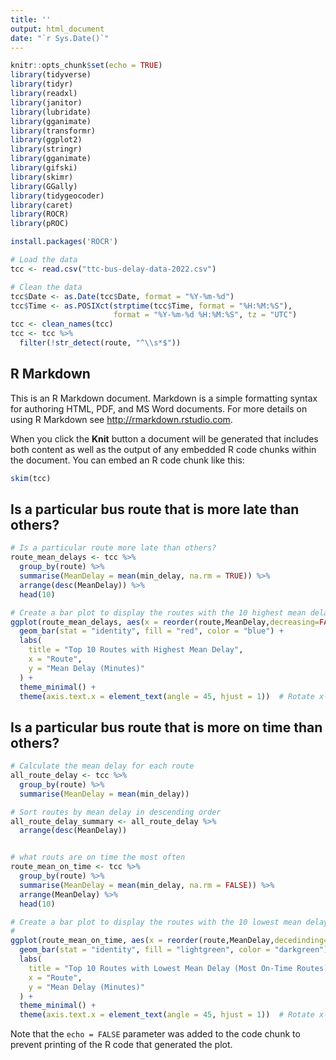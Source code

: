 ```yaml
---
title: ''
output: html_document
date: "`r Sys.Date()`"
---
```


```r
knitr::opts_chunk$set(echo = TRUE)
library(tidyverse)
library(tidyr)
library(readxl)
library(janitor)
library(lubridate)
library(gganimate)
library(transformr)
library(ggplot2)
library(stringr)
library(gganimate)
library(gifski)
library(skimr)
library(GGally)
library(tidygeocoder)
library(caret)
library(ROCR)
library(pROC)

install.packages('ROCR')

# Load the data 
tcc <- read.csv("ttc-bus-delay-data-2022.csv")

# Clean the data 
tcc$Date <- as.Date(tcc$Date, format = "%Y-%m-%d")
tcc$Time <- as.POSIXct(strptime(tcc$Time, format = "%H:%M:%S"), 
                       format = "%Y-%m-%d %H:%M:%S", tz = "UTC")
tcc <- clean_names(tcc)
tcc <- tcc %>%
  filter(!str_detect(route, "^\\s*$"))
```

## R Markdown

This is an R Markdown document. Markdown is a simple formatting syntax for authoring HTML, PDF, and MS Word documents. For more details on using R Markdown see <http://rmarkdown.rstudio.com>.

When you click the **Knit** button a document will be generated that includes both content as well as the output of any embedded R code chunks within the document. You can embed an R code chunk like this:

```r
skim(tcc)
```



## Is a particular bus route that is more late than others?

```r
# Is a particular route more late than others?
route_mean_delays <- tcc %>%
  group_by(route) %>%
  summarise(MeanDelay = mean(min_delay, na.rm = TRUE)) %>%
  arrange(desc(MeanDelay)) %>%
  head(10)

# Create a bar plot to display the routes with the 10 highest mean delays
ggplot(route_mean_delays, aes(x = reorder(route,MeanDelay,decreasing=FALSE), y = MeanDelay)) +
  geom_bar(stat = "identity", fill = "red", color = "blue") +
  labs(
    title = "Top 10 Routes with Highest Mean Delay",
    x = "Route",
    y = "Mean Delay (Minutes)"
  ) +
  theme_minimal() +
  theme(axis.text.x = element_text(angle = 45, hjust = 1))  # Rotate x-axis labels for better readability
```



## Is a particular bus route that is more on time than others?

```r
# Calculate the mean delay for each route
all_route_delay <- tcc %>%
  group_by(route) %>%
  summarise(MeanDelay = mean(min_delay))

# Sort routes by mean delay in descending order
all_route_delay_summary <- all_route_delay %>%
  arrange(desc(MeanDelay))


# what routs are on time the most often 
route_mean_on_time <- tcc %>%
  group_by(route) %>%
  summarise(MeanDelay = mean(min_delay, na.rm = FALSE)) %>%
  arrange(MeanDelay) %>%
  head(10)

# Create a bar plot to display the routes with the 10 lowest mean delays
#
ggplot(route_mean_on_time, aes(x = reorder(route,MeanDelay,decedinding=TRUE),route, y = MeanDelay)) +
  geom_bar(stat = "identity", fill = "lightgreen", color = "darkgreen") +
  labs(
    title = "Top 10 Routes with Lowest Mean Delay (Most On-Time Routes)",
    x = "Route",
    y = "Mean Delay (Minutes)"
  ) +
  theme_minimal() +
  theme(axis.text.x = element_text(angle = 45, hjust = 1))  # Rotate x-axis labels
```

Note that the `echo = FALSE` parameter was added to the code chunk to prevent printing of the R code that generated the plot.
